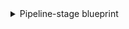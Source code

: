 <details>
<summary>Pipeline-stage blueprint</summary>

```json showLineNumbers
{
  "identifier": "pipeline-stage",
  "title": "Pipeline Stage",
  "icon": "AzureDevops",
  "schema": {
    "properties": {
      "state": {
        "type": "string",
        "title": "State"
      },
      "result": {
        "type": "string",
        "title": "Result"
      },
      "startTime": {
        "type": "string",
        "format": "date-time",
        "title": "Start Time"
      },
      "finishTime": {
        "type": "string",
        "format": "date-time",
        "title": "Finish Time"
      },
      "stageType": {
        "type": "string",
        "title": "Stage Type"
      }
    },
    "required": []
  },
  "mirrorProperties": {},
  "calculationProperties": {},
  "aggregationProperties": {},
  "relations": {
    "project": {
      "title": "Project",
      "target": "project",
      "required": true,
      "many": false
    },
    "build": {
      "title": "Build",
      "target": "build",
      "required": true,
      "many": false
    }
  }
}
```

</details>
